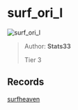 
# surf_ori_l

![surf_ori_l](https://raw.githubusercontent.com/Sayt123/SurfMapPics/Maps-and-bonuses/csgo/surf_ori_l.jpg)

> Author: **Stats33**
>
> Tier 3

## Records

[surfheaven](https://surfheaven.eu/map/surf_ori_l)
